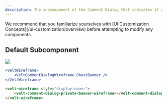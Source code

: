 ```yaml
---
description: The subcomponent of the Comment Dialog that indicates if a Comment has become a Ghost Comment.
---
```


<Note>
We recommend that you familiarize yourselves with [UI Customization Concepts](/ui-customization/overview) before attempting to modify any components.
</Note>


## Default Subcomponent

![](/images/customization/velt-comment-dialog-sub-2.png)

<RequestExample>

```jsx React / Next.js
<VeltWireframe>
    <VeltCommentDialogWireframe.GhostBanner />
</VeltWireframe>
```


```HTML HTML 
<velt-wireframe style="display:none;">
    <velt-comment-dialog-private-banner-wireframe></velt-comment-dialog-private-banner-wireframe>
</velt-wireframe>
```

</RequestExample>